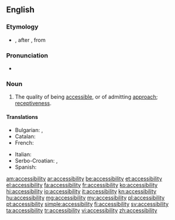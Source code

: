 ==English==
{{wikipedia}}

===Etymology===
* {{suffix|accessible|ity}}, after {{etyl|LL.}} {{term|accessibilitas|lang=la}}, from {{etyl|la}} {{term|accessibilis|lang=la}}
 
===Pronunciation===
* {{a|US}} {{IPA|/æk.ˌsɛs.ə.ˈbɪl.ət.i/}}

===Noun===
{{en-noun|-}}

# The quality of being [[accessible]], or of admitting [[approach]]; [[receptiveness]].

====Translations====
{{trans-top|the quality of being accessible, or of admitting approach}}
* Bulgarian: {{t+|bg|достъпност}}, {{t-|bg|достижимост}}
* Catalan: {{t-|ca|accessibilitat|f}}
* French: {{t+|fr|accessibilité|f}}
{{trans-mid}}
* Italian: {{t+|it|accessibilità|f}}
* Serbo-Croatian: {{t-|sh|dostupnost}}, {{t-|sh|pristupačnost}}
* Spanish: {{t+|es|accesibilidad|f}}
{{trans-bottom}}

[[am:accessibility]]
[[ar:accessibility]]
[[be:accessibility]]
[[et:accessibility]]
[[el:accessibility]]
[[fa:accessibility]]
[[fr:accessibility]]
[[ko:accessibility]]
[[hi:accessibility]]
[[io:accessibility]]
[[it:accessibility]]
[[kn:accessibility]]
[[hu:accessibility]]
[[mg:accessibility]]
[[my:accessibility]]
[[pl:accessibility]]
[[pt:accessibility]]
[[simple:accessibility]]
[[fi:accessibility]]
[[sv:accessibility]]
[[ta:accessibility]]
[[tr:accessibility]]
[[vi:accessibility]]
[[zh:accessibility]]